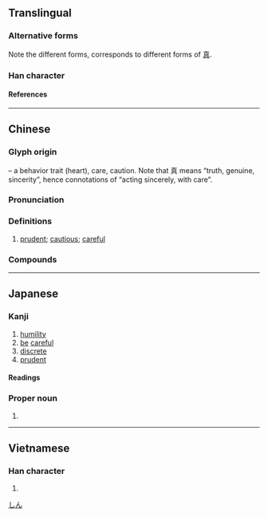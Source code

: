 {{also|愼|惧}}
{{character info}}
{{character info|0xFA87}}
{{character info|0x2F8A8}}
==Translingual==
{{ja-forms|慎|慎|慎}}

===Alternative forms===
Note the different forms, corresponds to different forms of [[真]].

===Han character===
{{Han char|rn=61|rad=心|as=10|sn=13|four=94081|canj=PJBC|ids=⿰忄真}}

====References====
{{Han ref|kx=0398.261|dkj=11024|dj=0735.350|hdz=42336.020|uh=614E|ud=24910|bh=B756|bd=46934}}
{{Han ref|uh=FA87}}
{{Han ref|uh=2F8A8}}

----

==Chinese==
{{zh-forms|t2=愼|ss=𰑝|alt=㥲,昚,眘,𡴜,𦚉,𡸱}}

===Glyph origin===
{{Han etym}}
{{Han compound|心|alt1=忄|t1=heart|真|ls=psc|c1=s|c2=p}} – a behavior trait (heart), care, caution. Note that 真 means “truth, genuine, sincerity”, hence connotations of “acting sincerely, with care”.

===Pronunciation===
{{zh-pron
|m=shèn
|m-s=
|c=san6
|c-t=
|g=
|h=pfs=sṳ́m
|j=
|mb=
|md=sêng
|mn=sīn/twv:sīm
|mn-t=sim7/sim2
|mn-t_note=sim2 - vernacular 俗讀
|w=
|x=
|mc=y
|oc=y
|cat=a
}}

===Definitions===
{{zh-hanzi}}

# [[prudent]]; [[cautious]]; [[careful]]

===Compounds===
{{zh-der|慎刑|慎獨|勤慎|慎微|慎終追遠|慎默|慎重其事|慎重|慎謀能斷|慎言|慎終若始|慎思明辨|慎密|慎子|慎始敬終|慎始|慎終如始|小心謹慎|慎小謹微|不慎|慎行|審慎|恪慎|慎防|失慎|慎防杜漸|慎思|明賞慎罰|杜微慎防|淑慎|敬小慎微|明慎|明德慎罰|清慎|敬慎|日慎一日|謹慎|謹謹慎慎|肅慎|謹言慎行|謹小慎微|戒慎}}

----

==Japanese==
{{ja-kanji forms|慎|愼}}

===Kanji===
{{ja-kanji|grade=c|rs=心10|kyu=愼}}

# [[humility]]
# [[be]] [[careful]]
# [[discrete]]
# [[prudent]]

====Readings====
{{ja-readings
|goon=じん
|kanon=しん
|kun=つつし-む, つつしみ
|nanori=みつ
}}

===Proper noun===
{{ja-pos|proper|しん}}

# {{given name|ja|male|sort=しん}}

[[Category:Japanese male given names|しん]]

----

==Vietnamese==

===Han character===
{{vi-readings|reading=thận|rs=心10}}

# {{rfdef|vi|sort=心10}}